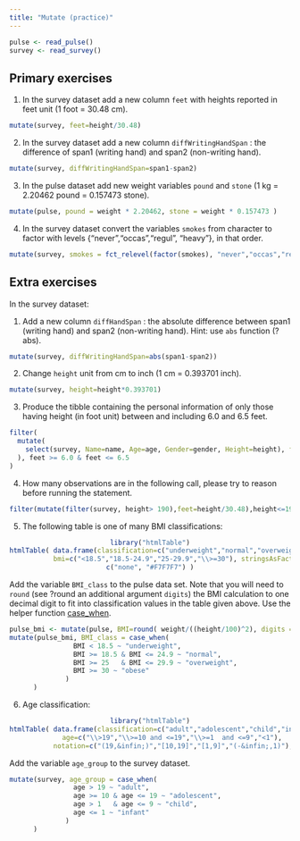 ```yaml
---
title: "Mutate (practice)"
---
```


```r
pulse <- read_pulse() 
survey <- read_survey()
```

## Primary exercises


1.  In the survey dataset add a new column `feet` with heights reported in feet unit (1 foot = 30.48 cm).

```r
mutate(survey, feet=height/30.48)
```

2. In the survey dataset add a new column `diffWritingHandSpan` : the difference of span1 (writing hand) and span2 (non-writing hand). 

```r
mutate(survey, diffWritingHandSpan=span1-span2)
```

3. In the pulse dataset add new weight variables `pound` and `stone` (1 kg  = 2.20462 pound = 0.157473 stone).

```r
mutate(pulse, pound = weight * 2.20462, stone = weight * 0.157473 )

```

4. In the survey dataset convert the variables `smokes` from character to factor with levels {"never","occas","regul", "heavy"}, in that order.

```r
mutate(survey, smokes = fct_relevel(factor(smokes), "never","occas","regul", "heavy")) 
```

## Extra exercises

In the survey dataset: 

1. Add a new column `diffHandSpan` : the absolute difference between span1 (writing hand) and span2 (non-writing hand). Hint: use `abs` function (?abs).  

```r
mutate(survey, diffWritingHandSpan=abs(span1-span2))
```

2. Change `height` unit from cm to inch (1 cm = 0.393701 inch).

```r
mutate(survey, height=height*0.393701)
```


3. Produce the tibble containing the personal information of only those having height (in foot unit) 
between and including 6.0 and 6.5 feet.     

```r
filter( 
  mutate( 
    select(survey, Name=name, Age=age, Gender=gender, Height=height), feet=Height/30.48 
  ), feet >= 6.0 & feet <= 6.5 
) 

```


4. How many observations are in the following call, please try to reason before running the statement. 

```r
filter(mutate(filter(survey, height> 190),feet=height/30.48),height<=190 )
```


5. The following table is one of many BMI classifications:

<center>
```r
library("htmlTable")
htmlTable( data.frame(classification=c("underweight","normal","overweight","obese"),
           bmi=c("<18.5","18.5-24.9","25-29.9","\\>=30"), stringsAsFactors = F),  col.rgroup =
c("none", "#F7F7F7") )
```
</center>

Add the variable `BMI_class` to the pulse data set. Note that you will need to `round` (see ?round an additional argument `digits`) the BMI calculation to one decimal digit to fit into classification values in the table given above. Use the helper function [case_when](https://dplyr.tidyverse.org/reference/case_when.html). 

```r
pulse_bmi <- mutate(pulse, BMI=round( weight/((height/100)^2), digits = 1)  ) 
mutate(pulse_bmi, BMI_class = case_when(
                BMI < 18.5 ~ "underweight",
                BMI >= 18.5 & BMI <= 24.9 ~ "normal",
                BMI >= 25   & BMI <= 29.9 ~ "overweight",
                BMI >= 30 ~ "obese"
              )                     
      )
```


6. Age classification:

<center>
```r
library("htmlTable")
htmlTable( data.frame(classification=c("adult","adolescent","child","infant"),
           age=c("\\>19","\\>=10 and <=19","\\>=1  and <=9","<1"),
           notation=c("(19,&infin;)","[10,19]","[1,9]","(-&infin;,1)"), stringsAsFactors = F),  col.rgroup = c("none", "#F7F7F7") )
```
</center>

Add the variable `age_group` to the survey dataset. 

```r
mutate(survey, age_group = case_when(
                age > 19 ~ "adult",
                age >= 10 & age <= 19 ~ "adolescent",
                age > 1   & age <= 9 ~ "child",
                age <= 1 ~ "infant"
              )                     
      )
```

